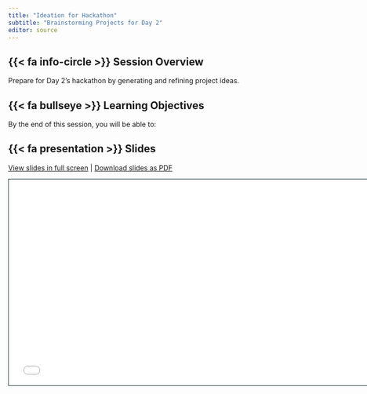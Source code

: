 ```yaml
---
title: "Ideation for Hackathon"
subtitle: "Brainstorming Projects for Day 2"
editor: source
---
```


## {{< fa info-circle >}} Session Overview

Prepare for Day 2's hackathon by generating and refining project ideas. 

## {{< fa bullseye >}} Learning Objectives

By the end of this session, you will be able to:


## {{< fa presentation >}} Slides

[View slides in full screen](slides.qmd) | [Download slides as PDF](https://github.com/openwashdata-conf/2025/raw/main/day1/ideation/ideation-slides.pdf)

```{=html}
<iframe class="slide-deck" src="slides.html" height="420" width="747" style="border: 1px solid #123233;"></iframe>
```


